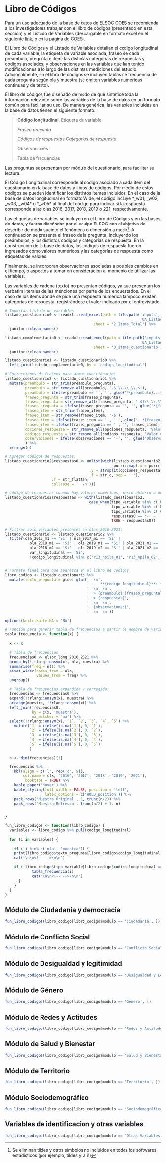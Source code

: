 
# Libro de Códigos {#libro-codigos}

Para un uso adecuado de la base de datos de ELSOC COES se recomienda a los investigadores trabajar con el libro de códigos (presentado en esta sección) y el Listado de Variables (descargable en formato excel en el siguiente [link](https://coes.cl/wp-content/uploads/Listado-de-Variables-ELSOC-2.xlsx), o en la página de COES).

El Libro de Códigos y el Listado de Variables detallan el codigo longitudinal de cada variable; la etiqueta de variable asociada; fraseo de cada preambulo, pregunta e item; las distintas categorías de respuestas y codigos asociados; y observaciones en las variables que han tenido modificaciones a lo largo de las distintas mediciones del estudio. Adicionalmente, en el libro de códigos se incluyen tablas de frecuencia de cada pregunta según ola y muestra (se omiten variables numéricas continuas y de texto). 

El libro de códigos fue diseñado de modo de que sintetice toda la información relevante sobre las variables de la base de datos en un formato común para facilitar su uso. De manera genérica, las variables incluidas en la base de datos tienen el siguiente formato:

> **Código longitudinal**. Etiqueta de variable
>
> *Fraseo pregunta*
> 
> *Códigos de respuestas Categorías de respuesta*
> 
> Observaciones
>
> Tabla de frecuencias

Las preguntas se presentan por módulo del cuestionario, para facilitar su lectura.

El Código Longitudinal corresponde al código asociado a cada item del cuestionario en la base de datos y libros de códigos. Por medio de estos códigos se pueden identificar los distintos ítemes incluidos. En el caso de la base de datos longitudinal en formato Wide, el código incluye *_w01*, *_w02*, *_w03*, *_w04* o *_w05* al final del código para indicar si la respuesta corresponde a las olas 2016, 2017, 2018, 2019 o 221, respectivamente.

Las etiquetas de variables se incluyen en el Libro de Códigos y en las bases de datos, y fueron diseñadas por el equipo ELSOC con el objetivo de describir de modo sucinto el fenómeno o dimensión a medir^[Se eliminan tildes y otros símbolos no incluidos en todos los softwares estadísticos (por ejemplo, tildes y la ñ)]. A continuación se presenta el fraseo de la pregunta, incluyendo los preámbulos, y los distintos códigos y categorías de respuesta. En la construcción de la base de datos, los códigos de respuesta fueron ingresados como valores numéricos y las categorías de respuesta como etiquetas de valores.

Finalmente, se incorporan observaciones asociadas a posibles cambios en el tiempo, o aspectos a tomar en consideración al momento de utilizar las variables.

Las variables de cadena (texto) no presentan códigos, ya que presentan los verbatim literales de las menciones por parte de los encuestados. En el caso de los ítems dónde se pide una respuesta numérica tampoco existen categorías de respuesta, registrándose el valor indicado por el entrevistado. 


```r

# Importar listado de variables
listado_cuestionario0 <- readxl::read_excel(path = file.path('inputs',
                                                             '0A_Listado_Variables_Global_ELSOC_v2022.xlsx'),
                                        sheet = '2_Items_Total') %>% 
  janitor::clean_names()

listado_complementario0 <- readxl::read_excel(path = file.path('inputs',
                                                             '0A_Listado_Variables_Global_ELSOC_v2022.xlsx'),
                                        sheet = '3_items_cuestionario') %>% 
  janitor::clean_names()

listado_cuestionario1 <- listado_cuestionario0 %>% 
  left_join(listado_complementario0, by = 'codigo_longitudinal')

```

```r
# Correcciones de fraseos para armar cuestionario:
listado_cuestionario2 <- listado_cuestionario1 %>% 
  mutate(preambulo = str_trim(preambulo_pregunta),
         preambulo = str_remove_all(preambulo, '-$|\\.\\.\\.$'), 
         preambulo = ifelse(preambulo == '', '', glue('*{preambulo}...*')),
         fraseo_pregunta = str_trim(fraseo_pregunta),
         fraseo_pregunta = str_remove_all(fraseo_pregunta, '-$|\\.\\.\\.$|:$|\\.$'),
         fraseo_pregunta = ifelse(fraseo_pregunta == '', '', glue('*{fraseo_pregunta}*')),
         fraseo_item = str_trim(fraseo_item),
         fraseo_item = str_remove(fraseo_item, '-$'),
         fraseo_item = ifelse(fraseo_item == '', '.', glue(': *{fraseo_item}*.')),
         fraseo_item = ifelse(fraseo_pregunta == '', '', fraseo_item),
         opciones_respuesta = str_remove_all(opciones_respuesta, 'Valor numerico$|\\|Valor numerico$'),
         codigos_respuesta = str_remove_all(codigos_respuesta, 'Valor numerico$|\\|Valor numerico$'),
         observaciones = ifelse(observaciones == '-', '', glue('Observaciones: {observaciones}'))
         ) %>% 
  arrange(n)

# Agregar códigos de respuestas:
listado_cuestionario2$respuestas0 <- unlist(with(listado_cuestionario2, 
                                                 purrr::map(.x = purrr::map2(.x = strsplit(codigos_respuesta, '\\|'), 
                                      .y = strsplit(opciones_respuesta, '\\|'),  
                                      .f = str_c, sep = ' '),
                     .f = str_flatten,
                     collapse = '  \n')))

# Código de respuestas cuando hay valores numéricos, texto abierto o no hay respuestas (variable creada)
listado_cuestionario2$respuestas <- with(listado_cuestionario2, 
                                      case_when(tipo_variable %in% c('Nominal', 'Ordinal') & niveles != '-' ~ respuestas0,
                                                tipo_variable %in% c('Nominal', 'Ordinal') & niveles == '-' ~ '',
                                                tipo_variable %in% c('Cadena', 'Numerica') ~ '',
                                                respuestas0 == '-' ~ '',
                                                TRUE ~ respuestas0))

# Filtrar solo variables presentes en olas 2016-2021:
listado_cuestionario <- listado_cuestionario2 %>% 
  filter(ola_2016_m1 == 'Si' | ola_2017_m1 == 'Si' |
           ola_2018_m1 == 'Si' | ola_2019_m1 == 'Si' | ola_2021_m1 == 'Si' |
           ola_2018_m2 == 'Si' | ola_2019_m2 == 'Si' | ola_2021_m2 == 'Si' | 
           var_longitudinal == 'Si',
           !codigo_longitudinal %in% c('r13_npila_01', 'r13_npila_02', 'r13_npila_03', 'r13_npila_04', 'r13_npila_05'))



```


```r
# Formato final para que aparezca en el libro de codigos
libro_codigo <- listado_cuestionario %>% 
  mutate(texto_pregunta = glue::glue('  \n', 
                                     '  -  **{codigo_longitudinal}**: {etiqueta}',
                                     '  \n  \n',
                                     '  > {preambulo} {fraseo_pregunta}{fraseo_item}  \n  \n',
                                     '  > {respuestas}',
                                     '  \n  \n',
                                     '  {observaciones}',
                                     '  \n  \n'))

```


```r
options(knitr.kable.NA = 'NA')

# Función para generar tabla de frecuencias a partir de nombre de variable:
tabla_frecuencia <- function(x) {
  
  x <- x
  
  # Tabla de frecuencias
  frecuencias0 <- elsoc_long_2016_2021 %>%
  group_by(!!rlang::ensym(x), ola, muestra) %>% 
  summarise(freq = n()) %>% 
  pivot_wider(names_from = ola, 
              values_from = freq) %>%
  ungroup()

  # Tabla de frecuencias expandida y corregida:
  frecuencias <- frecuencias0 %>% 
  expand(!!rlang::ensym(x), muestra) %>% 
  arrange(muestra, !!rlang::ensym(x)) %>%
  left_join(frecuencias0, 
            by = c(x, 'muestra'), 
            na_matches = 'na') %>% 
  select(!!rlang::ensym(x), `1`, `2`, `3`, `4`, `5`) %>% 
    mutate(`1` = ifelse(is.na(`1`), 0, `1`),
           `2` = ifelse(is.na(`2`), 0, `2`),
           `3` = ifelse(is.na(`3`), 0, `3`),
           `4` = ifelse(is.na(`4`), 0, `4`),
           `5` = ifelse(is.na(`5`), 0, `5`)
           )

  n <- dim(frecuencias)[1]

  frecuencias %>%
    kbl(align = c('l', rep('c', 9)),
        col.name = c(x, '2016', '2017', '2018', '2019', '2021'),
         booktabs = TRUE) %>%
    kable_paper('hover') %>% 
    kable_styling(full_width = FALSE, position = 'left',
                  latex_options = c('HOLD_position')) %>% 
    pack_rows('Muestra Original', 1, trunc(n/2)) %>% 
    pack_rows('Muestra Refresco', trunc(n/2) + 1, n)


}

fun_libro_codigos <- function(libro_codigo) {
  variables <- libro_codigo %>% pull(codigo_longitudinal)
  
  for (i in variables) {
  
    if (!i %in% c('ola', 'muestra')) {
    print(libro_codigo$texto_pregunta[libro_codigo$codigo_longitudinal == i])
    cat('\n\n<!-- -->\n\n')
    
    if (!libro_codigo$tipo_variable[libro_codigo$codigo_longitudinal == i] %in% c('Numerica', 'Cadena')) {
            tabla_frecuencia(i)
            cat('\n\n<!-- -->\n\n')
      }
    }
  }
}

```


## Módulo de Ciudadanía y democracia

```r

fun_libro_codigos(libro_codigo[libro_codigo$modulo == 'Ciudadanía', ])

```

## Módulo de Conflicto Social

```r

fun_libro_codigos(libro_codigo[libro_codigo$modulo == 'Conflicto Social', ])

```


## Módulo de Desigualdad y legitimidad

```r

fun_libro_codigos(libro_codigo[libro_codigo$modulo == 'Desigualdad y Legitimidad', ])

```

## Módulo de Género


```r

fun_libro_codigos(libro_codigo[libro_codigo$modulo == 'Género', ])

```

## Módulo de Redes y Actitudes

```r

fun_libro_codigos(libro_codigo[libro_codigo$modulo == 'Redes y Actitudes', ])

```

## Módulo de Salud y Bienestar

```r

fun_libro_codigos(libro_codigo[libro_codigo$modulo == 'Salud y Bienestar', ])

```

## Módulo de Territorio

```r

fun_libro_codigos(libro_codigo[libro_codigo$modulo == 'Territorio', ])

```

## Módulo Sociodemográfico

```r

fun_libro_codigos(libro_codigo[libro_codigo$modulo == 'Sociodemográfica', ])

```

## Variables de identificacion y otras variables

```r

fun_libro_codigos(libro_codigo[libro_codigo$modulo == 'Otras Variables', ])

```

\newpage


